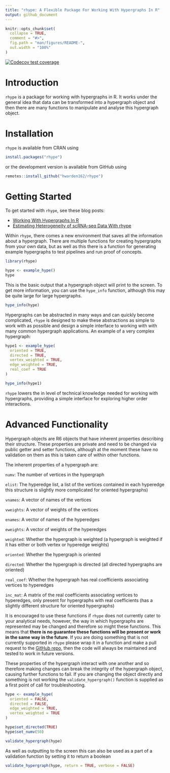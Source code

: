 ```yaml
---
title: "rhype: A Flexible Package For Working With Hypergraphs In R"
output: github_document
---
```


<!-- README.md is generated from README.Rmd. Please edit that file -->

```r
knitr::opts_chunk$set(
  collapse = TRUE,
  comment = "#>",
  fig.path = "man/figures/README-",
  out.width = "100%"
)
```

<!-- badges: start -->
[![Codecov test coverage](https://codecov.io/gh/hwarden162/rhype/branch/main/graph/badge.svg)](https://app.codecov.io/gh/hwarden162/rhype?branch=main)
<!-- badges: end -->

# Introduction 

`rhype` is a package for working with hypergraphs in R. It works under the general idea that data can be transformed into a hypergraph object and then there are many functions to manipulate and analyse this hypergraph object.

# Installation

`rhype` is available from CRAN using

```r
install.packages("rhype")
```

or the development version is available from GitHub using

```r
remotes::install_github("hwarden162/rhype")
```

# Getting Started

To get started with `rhype`, see these blog posts:

- [Working With Hypergraphs In R](https://www.hwarden.com/project/rhype/working-with-hypergraphs-in-r-using-rhype/)
- [Estimating Heterogeneity of scRNA-seq Data With rhype](https://www.hwarden.com/project/estimating-heterogeneity-of-scrna-seq-data-with-rhype/)

Within `rhype`, there comes a new environment that saves all the information about a hypergraph. There are multiple functions for creating hypergraphs from your own data, but as well as this there is a function for generating example hypergraphs to test pipelines and run proof of concepts.

```r
library(rhype)

hype <- example_hype()
hype
```

This is the basic output that a hypergraph object will print to the screen. To get more information, you can use the `hype_info` function, although this may be quite large for large hypergraphs.

```r
hype_info(hype)
```

Hypergraphs can be abstracted in many ways and can quickly become complicated, `rhype` is designed to make these abstractions as simple to work with as possible and design a simple interface to working with with many common hypergraph applications. An example of a very complex hypergraph:

```r
hype1 <- example_hype(
  oriented = TRUE,
  directed = TRUE,
  vertex_weighted = TRUE,
  edge_weighted = TRUE,
  real_coef = TRUE
)

hype_info(hype1)
```

`rhype` lowers the in level of technical knowledge needed for working with hypergraphs, providing a simple interface for exploring higher order interactions.

# Advanced Functionality

Hypergraph objects are R6 objects that have inherent properties describing their structure. These properties are private and need to be changed via public getter and setter functions, although at the moment these have no validation on them as this is taken care of within other functions. 

The inherent properties of a hypergraph are:

`numv`: The number of vertices in the hypergraph

`elist`: The hyperedge list, a list of the vertices contained in each hyperedge  this structure is slightly more complicated for oriented hypergraphs)

`vnames`: A vector of names of the vertices

`vweights`: A vector of weights of the vertices

`enames`: A vector of names of the hyperedges

`eweights`: A vector of weights of the hyperedges

`weighted`: Whether the hypergraph is weighted (a hypergraph is weighted if it has either or both vertex or hyperedge weights)

`oriented`: Whether the hypergraph is oriented

`directed`: Whether the hypergraph is directed (all directed hypergraphs are   oriented)

`real_coef`: Whether the hypergraph has real coefficients associating vertices to  hyperedges

`inc_mat`: A matrix of the real coefficients associating vertices to hyperedges, only present for hypergraphs with real coefficients (has a slightly different structure for oriented hypergraphs)

It is encouraged to use these functions if `rhype` does not currently cater to your analytical needs, however, the way in which hypergraphs are represented may be changed and therefore so might these functions. This means that **there is no guarantee these functions will be present or work in the same way in the future**. If you are doing something that is not currently supported in `rhype` please wrap it in a function and make a pull request to the [GitHub repo](https://github.com/hwarden162/rhype), then the code will always be maintained and tested to work in future versions.

These properties of the hypergraph interact with one another and so therefore making changes can break the integrity of the hypergraph object, causing further functions to fail. If you are changing the object directly and something is not working the `validate_hypergraph()` function is supplied as a first point of call for troubleshooting.

```r
hype <- example_hype(
  oriented = FALSE,
  directed = FALSE,
  edge_weighted = TRUE,
  vertex_weighted = TRUE
)

hype$set_directed(TRUE)
hype$set_numv(50)

validate_hypergraph(hype)
```

As well as outputting to the screen this can also be used as a part of a validation function by setting it to return a boolean

```r
validate_hypergraph(hype, return = TRUE, verbose = FALSE)
```
